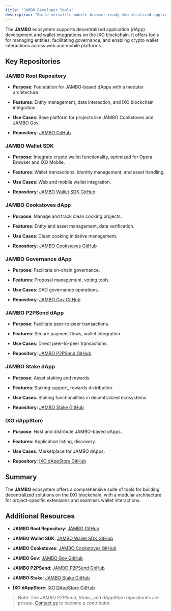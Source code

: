 ```yaml
---
title: "JAMBO Developer Tools"
description: "Build versatile mobile browser-ready decentralized applications (dApps)"
---
```


The **JAMBO** ecosystem supports decentralized application (dApp) development and wallet integrations on the IXO blockchain. It offers tools for managing entities, facilitating governance, and enabling crypto wallet interactions across web and mobile platforms.

## Key Repositories

### JAMBO Root Repository

* **Purpose**: Foundation for JAMBO-based dApps with a modular architecture.

* **Features**: Entity management, data interaction, and IXO blockchain integration.

* **Use Cases**: Base platform for projects like JAMBO Cookstoves and JAMBO Gov.

* **Repository**: [JAMBO GitHub](https://github.com/ixofoundation/jambo)

### JAMBO Wallet SDK

* **Purpose**: Integrate crypto wallet functionality, optimized for Opera Browser and IXO Mobile.

* **Features**: Wallet transactions, identity management, and asset handling.

* **Use Cases**: Web and mobile wallet integration.

* **Repository**: [JAMBO Wallet SDK GitHub](https://github.com/ixofoundation/jambo-wallet-sdk)

### JAMBO Cookstoves dApp

* **Purpose**: Manage and track clean cooking projects.

* **Features**: Entity and asset management, data verification.

* **Use Cases**: Clean cooking initiative management.

* **Repository**: [JAMBO Cookstoves GitHub](https://github.com/ixofoundation/jambo-cookstoves)

### JAMBO Governance dApp

* **Purpose**: Facilitate on-chain governance.

* **Features**: Proposal management, voting tools.

* **Use Cases**: DAO governance operations.

* **Repository**: [JAMBO Gov GitHub](https://github.com/ixofoundation/jambo-gov)

### JAMBO P2PSend dApp

* **Purpose**: Facilitate peer-to-peer transactions.

* **Features**: Secure payment flows, wallet integration.

* **Use Cases**: Direct peer-to-peer transactions.

* **Repository**: [JAMBO P2PSend GitHub](https://github.com/ixofoundation/jambo-p2pSend)

### JAMBO Stake dApp

* **Purpose**: Asset staking and rewards.

* **Features**: Staking support, rewards distribution.

* **Use Cases**: Staking functionalities in decentralized ecosystems.

* **Repository**: [JAMBO Stake GitHub](https://github.com/ixofoundation/jambo-stake)

### IXO dAppStore

* **Purpose**: Host and distribute JAMBO-based dApps.

* **Features**: Application listing, discovery.

* **Use Cases**: Marketplace for JAMBO dApps.

* **Repository**: [IXO dAppStore GitHub](https://github.com/ixofoundation/ixo-dappstore)

## Summary

The **JAMBO** ecosystem offers a comprehensive suite of tools for building decentralized solutions on the IXO blockchain, with a modular architecture for project-specific extensions and seamless wallet interactions.

## Additional Resources

* **JAMBO Root Repository**: [JAMBO GitHub](https://github.com/ixofoundation/jambo)

* **JAMBO Wallet SDK**: [JAMBO Wallet SDK GitHub](https://github.com/ixofoundation/jambo-wallet-sdk)

* **JAMBO Cookstoves**: [JAMBO Cookstoves GitHub](https://github.com/ixofoundation/jambo-cookstoves)

* **JAMBO Gov**: [JAMBO Gov GitHub](https://github.com/ixofoundation/jambo-gov)

* **JAMBO P2PSend**: [JAMBO P2PSend GitHub](https://github.com/ixofoundation/jambo-p2pSend)

* **JAMBO Stake**: [JAMBO Stake GitHub](https://github.com/ixofoundation/jambo-stake)

* **IXO dAppStore**: [IXO DAppStore GitHub](https://github.com/ixofoundation/ixo-dappstore)

> Note: The *JAMBO P2PSend*, *Stake*, and *dAppStore* repositories are private. [Contact us](https://linktr.ee/ixo_world) to become a contributor.